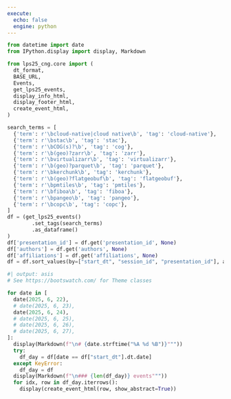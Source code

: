 ```yaml
---
execute:
  echo: false
  engine: python
---
```


```python
from datetime import date
from IPython.display import display, Markdown

from lps25_cng.core import (
  dt_format,
  BASE_URL,
  Events,
  get_lps25_events,
  display_info_html,
  display_footer_html,
  create_event_html,
)
```


```python
search_terms = [
  {'term': r'\bcloud-native|cloud native\b', 'tag': 'cloud-native'},
  {'term': r'\bstac\b', 'tag': 'stac'},
  {'term': r'\bCOG(s)?\b', 'tag': 'cog'},
  {'term': r'\b(geo)?zarr\b', 'tag': 'zarr'},
  {'term': r'\bvirtualizarr\b', 'tag': 'virtualizarr'},
  {'term': r'\b(geo)?parquet\b', 'tag': 'parquet'},
  {'term': r'\bkerchunk\b', 'tag': 'kerchunk'},
  {'term': r'\b(geo)?flatgeobuf\b', 'tag': 'flatgeobuf'},
  {'term': r'\bpmtiles\b', 'tag': 'pmtiles'},
  {'term': r'\bfiboa\b', 'tag': 'fiboa'},
  {'term': r'\bpangeo\b', 'tag': 'pangeo'},
  {'term': r'\bcopc\b', 'tag': 'copc'},
]
df = (get_lps25_events()
        .set_tags(search_terms)
        .as_dataframe()
)
df['presentation_id'] = df.get('presentation_id', None)
df['authors'] = df.get('authors', None)
df['affiliations'] = df.get('affiliations', None)
df = df.sort_values(by=["start_dt", "session_id", "presentation_id"], ascending=[True, True, False], na_position="first")


```

```python
#| output: asis
# See https://bootswatch.com/ for Theme classes

for date in [
  date(2025, 6, 22),
  # date(2025, 6, 23),
  date(2025, 6, 24),
  # date(2025, 6, 25),
  # date(2025, 6, 26),
  # date(2025, 6, 27),
]:
  display(Markdown(f"\n# {date.strftime("%A %d %B")}"""))
  try:
    df_day = df[date == df["start_dt"].dt.date]
  except KeyError:
    df_day = df
  display(Markdown(f"\n### {len(df_day)} events"""))
  for idx, row in df_day.iterrows():
    display(create_event_html(row, show_abstract=True))
```
